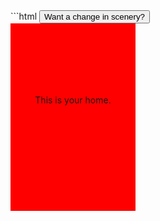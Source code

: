 
<Demo id="simple-animation">
<CodeBlock>
```html
<!DOCTYPE html>
<html lang="en">
  <head>
    <meta charset="UTF-8" />
    <meta name="viewport" content="width=device-width, initial-scale=1.0" />
    <title>Animating an Element</title>
    <style>
      .box {
        transition: left 2s ease-in-out, font-size 1s ease-in-out,
          border-radius 2s ease-in-out, background-color 1s ease-in-out;
        position: relative;
        left: 0;
        width: 200px;
        height: 200px;
        background-color: #f00;
        border-radius: 0;
        font-size: 1em;
        text-align: center;
        padding-top: 100px;
      }
      .box.state-2 {
        left: 200px;
        font-size: 2em;
        border-radius: 50%;
        background-color: #0f0;
      }
    </style>
  </head>
  <body>
    <button id="toggle-btn">Want a change in scenery?</button>
    <div id="box" class="box">
      <p id="text">This is your home.</p>
    </div>
    <script>
      const button = document.getElementById("toggle-btn")
      const box = document.getElementById("box")
      const text = document.getElementById("text")

      button.addEventListener("click", function () {
        if (box.classList.contains("state-2")) {
          box.classList.remove("state-2")
          text.innerText = "This is your home."
          button.innerText = "You're home! Wanna Leave?"
        } else {
          box.classList.add("state-2")
          text.innerText = "This is somewhere else."
          button.innerText = "Go back home!"
        }
      })
    </script>
  </body>
</html>
```
</CodeBlock>
<IFrame src={demoURL + "1"} slot="demo" small />
<CodePen slug="VwEeqgg" slot="codePen" />
</Demo>